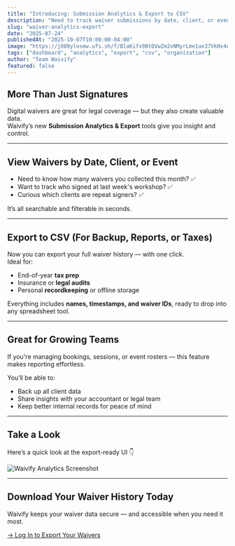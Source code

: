 ```yaml
---
title: "Introducing: Submission Analytics & Export to CSV"
description: "Need to track waiver submissions by date, client, or event? Now you can — and export everything with one click for records, audits, or tax prep."
slug: "waiver-analytics-export"
date: "2025-07-24"
publishedAt: "2025-10-07T10:00:00-04:00"
image: "https://j809ylosmw.ufs.sh/f/BlaKifx9BtQVwZm2xNMyrLme1ax37VkHv4dFgzQPqC0Y2u6n"
tags: ["dashboard", "analytics", "export", "csv", "organization"]
author: "Team Waivify"
featured: false
---
```


## More Than Just Signatures

Digital waivers are great for legal coverage — but they also create valuable data.  
Waivify’s new **Submission Analytics & Export** tools give you insight and control.

---

## View Waivers by Date, Client, or Event

- Need to know how many waivers you collected this month? ✅  
- Want to track who signed at last week's workshop? ✅  
- Curious which clients are repeat signers? ✅

It’s all searchable and filterable in seconds.

---

## Export to CSV (For Backup, Reports, or Taxes)

Now you can export your full waiver history — with one click.  
Ideal for:

- End-of-year **tax prep**  
- Insurance or **legal audits**  
- Personal **recordkeeping** or offline storage

Everything includes **names, timestamps, and waiver IDs**, ready to drop into any spreadsheet tool.

---

## Great for Growing Teams

If you're managing bookings, sessions, or event rosters — this feature makes reporting effortless.

You’ll be able to:

- Back up all client data  
- Share insights with your accountant or legal team  
- Keep better internal records for peace of mind

---

## Take a Look

Here’s a quick look at the export-ready UI 👇

![Waivify Analytics Screenshot](https://j809ylosmw.ufs.sh/f/BlaKifx9BtQVcmrNRNxWglto17Rl2PXxCjBCHqFwIFXkX9ac)

---

## Download Your Waiver History Today

Waivify keeps your waiver data secure — and accessible when you need it most.

[→ Log In to Export Your Waivers](https://waivify.com)
